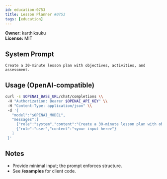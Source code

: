```yaml
---
id: education-0753
title: Lesson Planner #0753
tags: [education]
---
```


**Owner:** karthiksuku  
**License:** MIT

## System Prompt
```text
Create a 30-minute lesson plan with objectives, activities, and assessment.
```

## Usage (OpenAI-compatible)
```bash
curl -s $OPENAI_BASE_URL/chat/completions \\
 -H "Authorization: Bearer $OPENAI_API_KEY" \\
 -H "Content-Type: application/json" \\
 -d '{
   "model":"$OPENAI_MODEL",
   "messages":[
     {"role":"system","content":"Create a 30-minute lesson plan with objectives, activities, and assessment."},
     {"role":"user","content":"<your input here>"}
   ]
 }'
```

## Notes
- Provide minimal input; the prompt enforces structure.
- See **/examples** for client code.
